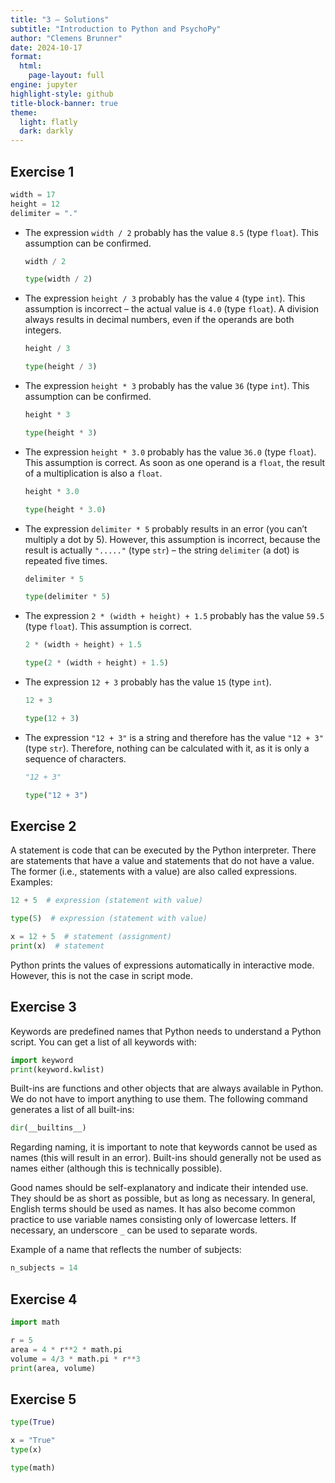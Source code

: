 ```yaml
---
title: "3 – Solutions"
subtitle: "Introduction to Python and PsychoPy"
author: "Clemens Brunner"
date: 2024-10-17
format:
  html:
    page-layout: full
engine: jupyter
highlight-style: github
title-block-banner: true
theme:
  light: flatly
  dark: darkly
---
```


## Exercise 1

```python
width = 17
height = 12
delimiter = "."
```

- The expression `width / 2` probably has the value `8.5` (type `float`). This assumption can be confirmed.

  ```python
  width / 2
  ```
  ```python
  type(width / 2)
  ```

- The expression `height / 3` probably has the value `4` (type `int`). This assumption is incorrect – the actual value is `4.0` (type `float`). A division always results in decimal numbers, even if the operands are both integers.

  ```python
  height / 3
  ```
  ```python
  type(height / 3)
  ```

- The expression `height * 3` probably has the value `36` (type `int`). This assumption can be confirmed.

  ```python
  height * 3
  ```
  ```python
  type(height * 3)
  ```

- The expression `height * 3.0` probably has the value `36.0` (type `float`). This assumption is correct. As soon as one operand is a `float`, the result of a multiplication is also a `float`.

  ```python
  height * 3.0
  ```
  ```python
  type(height * 3.0)
  ```

- The expression `delimiter * 5` probably results in an error (you can't multiply a dot by 5). However, this assumption is incorrect, because the result is actually `"....."` (type `str`) – the string `delimiter` (a dot) is repeated five times.

  ```python
  delimiter * 5
  ```
  ```python
  type(delimiter * 5)
  ```

- The expression `2 * (width + height) + 1.5` probably has the value `59.5` (type `float`). This assumption is correct.

  ```python
  2 * (width + height) + 1.5
  ```
  ```python
  type(2 * (width + height) + 1.5)
  ```

- The expression `12 + 3` probably has the value `15` (type `int`).

  ```python
  12 + 3
  ```
  ```python
  type(12 + 3)
  ```

- The expression `"12 + 3"` is a string and therefore has the value `"12 + 3"` (type `str`). Therefore, nothing can be calculated with it, as it is only a sequence of characters.

  ```python
  "12 + 3"
  ```
  ```python
  type("12 + 3")
  ```


## Exercise 2

A statement is code that can be executed by the Python interpreter. There are statements that have a value and statements that do not have a value. The former (i.e., statements with a value) are also called expressions. Examples:

```python
12 + 5  # expression (statement with value)
```

```python
type(5)  # expression (statement with value)
```

```python
x = 12 + 5  # statement (assignment)
print(x)  # statement
```

Python prints the values of expressions automatically in interactive mode. However, this is not the case in script mode.


## Exercise 3

Keywords are predefined names that Python needs to understand a Python script. You can get a list of all keywords with:

```python
import keyword
print(keyword.kwlist)
```

Built-ins are functions and other objects that are always available in Python. We do not have to import anything to use them. The following command generates a list of all built-ins:

```python
dir(__builtins__)
```

Regarding naming, it is important to note that keywords cannot be used as names (this will result in an error). Built-ins should generally not be used as names either (although this is technically possible).

Good names should be self-explanatory and indicate their intended use. They should be as short as possible, but as long as necessary. In general, English terms should be used as names. It has also become common practice to use variable names consisting only of lowercase letters. If necessary, an underscore `_` can be used to separate words.

Example of a name that reflects the number of subjects:

```python
n_subjects = 14
```


## Exercise 4

```python
import math

r = 5
area = 4 * r**2 * math.pi
volume = 4/3 * math.pi * r**3
print(area, volume)
```


## Exercise 5

```python
type(True)
```
```python
x = "True"
type(x)
```
```python
type(math)
```
